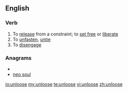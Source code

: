==English==

===Verb===
{{en-verb|unloos|ing}}

# To [[release]] from a constraint; to [[set free]] or [[liberate]]
# To [[unfasten]], [[untie]]
# To [[disengage]]

===Anagrams===
* {{alphagram|elnoosu}}
* [[neo soul#English|neo soul]]

[[io:unloose]]
[[my:unloose]]
[[te:unloose]]
[[vi:unloose]]
[[zh:unloose]]